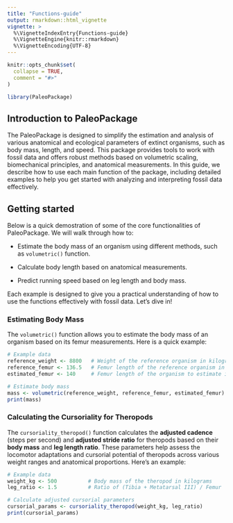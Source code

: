 ```yaml
---
title: "Functions-guide"
output: rmarkdown::html_vignette
vignette: >
  %\VignetteIndexEntry{Functions-guide}
  %\VignetteEngine{knitr::rmarkdown}
  %\VignetteEncoding{UTF-8}
---
```


```r
knitr::opts_chunk$set(
  collapse = TRUE,
  comment = "#>"
)
```

```r
library(PaleoPackage)
```

## Introduction to PaleoPackage

The PaleoPackage is designed to simplify the estimation and analysis of various anatomical and ecological parameters of extinct organisms, such as body mass, length, and speed. This package provides tools to work with fossil data and offers robust methods based on volumetric scaling, biomechanical principles, and anatomical measurements.
In this guide, we describe how to use each main function of the package, including detailed examples to help you get started with analyzing and interpreting fossil data effectively.

## Getting started 

Below is a quick demostration of some of the core functionalities of PaleoPackage. We will walk through how to:

- Estimate the body mass of an organism using different methods, such as `volumetric()` function.

- Calculate body length based on anatomical measurements.

- Predict running speed based on leg length and body mass.

Each example is designed to give you a practical understanding of how to use the functions effectively with fossil data. Let's dive in!

### Estimating Body Mass

The `volumetric()` function allows you to estimate the body mass of an organism based on its femur measurements. Here is a quick example:

```r
# Example data
reference_weight <- 8800   # Weight of the reference organism in kilograms
reference_femur <- 136.5   # Femur length of the reference organism in centimeters
estimated_femur <- 140     # Femur length of the organism to estimate in centimeters

# Estimate body mass
mass <- volumetric(reference_weight, reference_femur, estimated_femur)
print(mass)
```

### Calculating the Cursoriality for Theropods 

The `cursoriality_theropod()` function calculates the **adjusted cadence** (steps per second) and **adjusted stride ratio** for theropods based on their **body mass** and **leg length ratio**. These parameters help assess the locomotor adaptations and cursorial potential of theropods across various weight ranges and anatomical proportions. Here's an example:

```r
# Example data
weight_kg <- 500          # Body mass of the theropod in kilograms
leg_ratio <- 1.5          # Ratio of (Tibia + Metatarsal III) / Femur

# Calculate adjusted cursorial parameters
cursorial_params <- cursoriality_theropod(weight_kg, leg_ratio)
print(cursorial_params)
```



